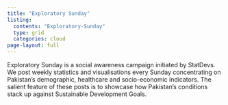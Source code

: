 ```yaml
---
title: "Exploratory Sunday"
listing: 
  contents: "Exploratory-Sunday"
  type: grid
  categories: cloud
page-layout: full
---
```


<p>Exploratory Sunday is a social awareness campaign initiated by StatDevs. We post weekly statistics and visualisations every Sunday concentrating on Pakistan's demographic, healthcare and socio-economic indicators. The salient feature of these posts is to showcase how Pakistan's conditions stack up against Sustainable Development Goals.</p>

